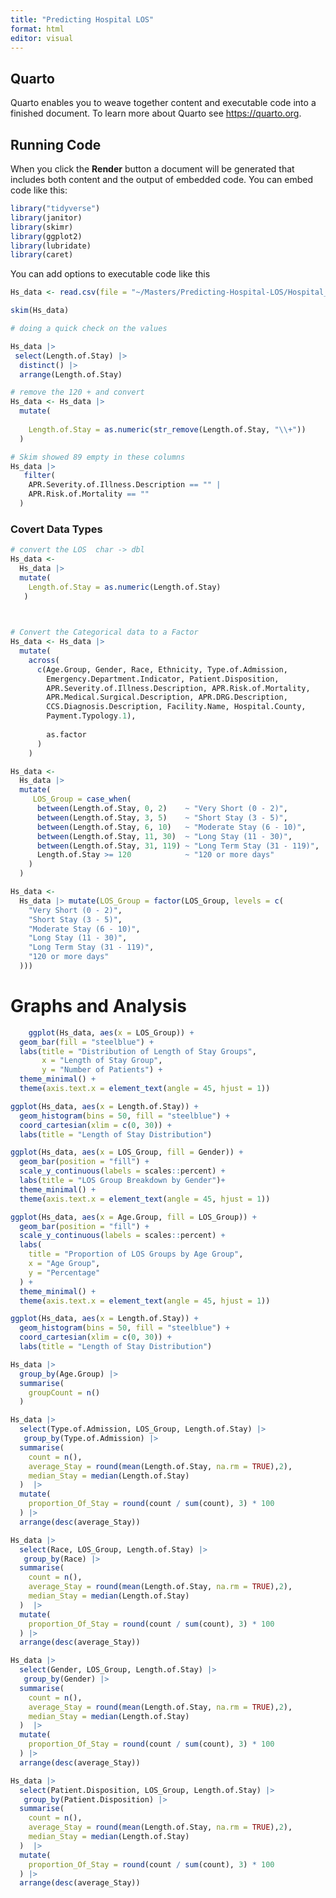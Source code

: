 ```yaml
---
title: "Predicting Hospital LOS" 
format: html
editor: visual
---
```


## Quarto

Quarto enables you to weave together content and executable code into a finished document. To learn more about Quarto see <https://quarto.org>.

## Running Code

When you click the **Render** button a document will be generated that includes both content and the output of embedded code. You can embed code like this:

```r
library("tidyverse")
library(janitor)
library(skimr)
library(ggplot2)
library(lubridate)
library(caret)
```

You can add options to executable code like this

```r

Hs_data <- read.csv(file = "~/Masters/Predicting-Hospital-LOS/Hospital_Inpatient_Discharges__SPARCS_De-Identified___2012_20250520.csv")
```

```r
skim(Hs_data) 
```

```r
# doing a quick check on the values

Hs_data |>
 select(Length.of.Stay) |>
  distinct() |>
  arrange(Length.of.Stay)
```

```r
# remove the 120 + and convert
Hs_data <- Hs_data |>
  mutate(
    
    Length.of.Stay = as.numeric(str_remove(Length.of.Stay, "\\+"))
  )
```

```r
# Skim showed 89 empty in these columns
Hs_data |> 
   filter(
    APR.Severity.of.Illness.Description == "" |
    APR.Risk.of.Mortality == ""
  )
```

### Covert Data Types

```r

# convert the LOS  char -> dbl
Hs_data <-
  Hs_data |>
  mutate(
    Length.of.Stay = as.numeric(Length.of.Stay)
   )

  
```

```r
# Convert the Categorical data to a Factor
Hs_data <- Hs_data |>
  mutate(
    across(
      c(Age.Group, Gender, Race, Ethnicity, Type.of.Admission,
        Emergency.Department.Indicator, Patient.Disposition,
        APR.Severity.of.Illness.Description, APR.Risk.of.Mortality,
        APR.Medical.Surgical.Description, APR.DRG.Description,
        CCS.Diagnosis.Description, Facility.Name, Hospital.County,
        Payment.Typology.1),
    
        as.factor
      )
    )

```


```r
Hs_data <- 
  Hs_data |>
  mutate(
     LOS_Group = case_when(
      between(Length.of.Stay, 0, 2)    ~ "Very Short (0 - 2)",
      between(Length.of.Stay, 3, 5)    ~ "Short Stay (3 - 5)",
      between(Length.of.Stay, 6, 10)   ~ "Moderate Stay (6 - 10)",
      between(Length.of.Stay, 11, 30)  ~ "Long Stay (11 - 30)",
      between(Length.of.Stay, 31, 119) ~ "Long Term Stay (31 - 119)",
      Length.of.Stay >= 120            ~ "120 or more days"
    )
  )

```

```r
Hs_data <- 
  Hs_data |> mutate(LOS_Group = factor(LOS_Group, levels = c(
    "Very Short (0 - 2)",
    "Short Stay (3 - 5)",
    "Moderate Stay (6 - 10)",
    "Long Stay (11 - 30)",
    "Long Term Stay (31 - 119)",
    "120 or more days"
  )))
```

# Graphs and Analysis

```r
    ggplot(Hs_data, aes(x = LOS_Group)) +
  geom_bar(fill = "steelblue") +
  labs(title = "Distribution of Length of Stay Groups",
       x = "Length of Stay Group",
       y = "Number of Patients") +
  theme_minimal() +
  theme(axis.text.x = element_text(angle = 45, hjust = 1))

```

```r
ggplot(Hs_data, aes(x = Length.of.Stay)) +
  geom_histogram(bins = 50, fill = "steelblue") +
  coord_cartesian(xlim = c(0, 30)) +
  labs(title = "Length of Stay Distribution")
```

```r

ggplot(Hs_data, aes(x = LOS_Group, fill = Gender)) +
  geom_bar(position = "fill") +
  scale_y_continuous(labels = scales::percent) +
  labs(title = "LOS Group Breakdown by Gender")+
  theme_minimal() +
  theme(axis.text.x = element_text(angle = 45, hjust = 1))

```

```r

ggplot(Hs_data, aes(x = Age.Group, fill = LOS_Group)) +
  geom_bar(position = "fill") +
  scale_y_continuous(labels = scales::percent) +
  labs(
    title = "Proportion of LOS Groups by Age Group",
    x = "Age Group",
    y = "Percentage"
  ) +
  theme_minimal() +
  theme(axis.text.x = element_text(angle = 45, hjust = 1))

```

```r
ggplot(Hs_data, aes(x = Length.of.Stay)) +
  geom_histogram(bins = 50, fill = "steelblue") +
  coord_cartesian(xlim = c(0, 30)) +
  labs(title = "Length of Stay Distribution")
```

```r

Hs_data |>
  group_by(Age.Group) |>
  summarise(
    groupCount = n()
  )

```

```r

Hs_data |>
  select(Type.of.Admission, LOS_Group, Length.of.Stay) |>
   group_by(Type.of.Admission) |>
  summarise(
    count = n(),
    average_Stay = round(mean(Length.of.Stay, na.rm = TRUE),2),
    median_Stay = median(Length.of.Stay)
  )  |>
  mutate(
    proportion_Of_Stay = round(count / sum(count), 3) * 100
  ) |>
  arrange(desc(average_Stay))
```

```r

Hs_data |>
  select(Race, LOS_Group, Length.of.Stay) |>
   group_by(Race) |>
  summarise(
    count = n(),
    average_Stay = round(mean(Length.of.Stay, na.rm = TRUE),2),
    median_Stay = median(Length.of.Stay)
  )  |>
  mutate(
    proportion_Of_Stay = round(count / sum(count), 3) * 100
  ) |>
  arrange(desc(average_Stay))
```

```r
Hs_data |>
  select(Gender, LOS_Group, Length.of.Stay) |>
   group_by(Gender) |>
  summarise(
    count = n(),
    average_Stay = round(mean(Length.of.Stay, na.rm = TRUE),2),
    median_Stay = median(Length.of.Stay)
  )  |>
  mutate(
    proportion_Of_Stay = round(count / sum(count), 3) * 100
  ) |>
  arrange(desc(average_Stay))
```

```r

Hs_data |>
  select(Patient.Disposition, LOS_Group, Length.of.Stay) |>
   group_by(Patient.Disposition) |>
  summarise(
    count = n(),
    average_Stay = round(mean(Length.of.Stay, na.rm = TRUE),2),
    median_Stay = median(Length.of.Stay)
  )  |>
  mutate(
    proportion_Of_Stay = round(count / sum(count), 3) * 100
  ) |>
  arrange(desc(average_Stay))
```
